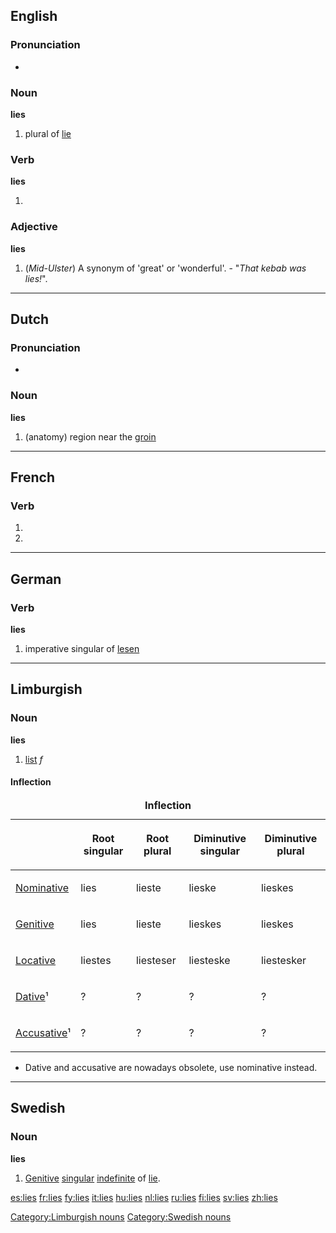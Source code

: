 {{also|Lies}}
{{also|liés}}
==English==

===Pronunciation===
* {{audio|en-us-lies.ogg|Audio (US)}}

===Noun===
'''lies''' {{p}}

# plural of [[lie]]

===Verb===
'''lies'''

# {{third-person singular of|[[lie]]}}

===Adjective===
'''lies'''

# (''Mid-Ulster'') A synonym of 'great' or 'wonderful'. - "''That kebab was lies!''".

----

==Dutch==

===Pronunciation===
* {{audio|Nl-lies.ogg|audio}}

===Noun===
'''lies''' {{f}}

# (anatomy) region near the [[groin]]

----

==French==

===Verb===
{{fr-verb-form}}

# {{form of|[[second-person|Second-person]] [[singular]] [[present indicative]]|[[lier]]|lang=French}}
# {{form of|Second-person singular [[present subjunctive]]|lier|lang=French}}

----

==German==

===Verb===
'''lies'''

# imperative singular of [[lesen]]

----

==Limburgish==

===Noun===
'''lies'''

# [[list]] ''f''

====Inflection====
{| class="wikitable" style="text-align: center;"
|+ '''Inflection'''
!
! Root singular
! Root plural
! Diminutive singular
! Diminutive plural
|-
! [[Nominative]]
| lies
| lieste
| lieske
| lieskes
|-
! [[Genitive]]
| lies
| lieste
| lieskes
| lieskes
|-
! [[Locative]]
| liestes
| liesteser
| liesteske
| liestesker
|-
! [[Dative]]¹
| ?
| ?
| ?
| ?
|-
! [[Accusative]]¹
| ?
| ?
| ?
| ?
|}
* Dative and accusative are nowadays obsolete, use nominative instead.

[[Category:Limburgish nouns]]

----

==Swedish==

===Noun===
{{sv-noun|gender=Common|lie|lien|liar|liarna|lies|liens|liars|liarnas}}
'''lies'''

# [[genitive|Genitive]] [[singular]] [[indefinite]] of [[lie#Swedish|lie]].

[[Category:Swedish nouns]]

[[es:lies]]
[[fr:lies]]
[[fy:lies]]
[[it:lies]]
[[hu:lies]]
[[nl:lies]]
[[ru:lies]]
[[fi:lies]]
[[sv:lies]]
[[zh:lies]]